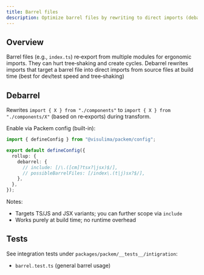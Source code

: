 ```yaml
---
title: Barrel files
description: Optimize barrel files by rewriting to direct imports (debarrel)
---
```


## Overview

Barrel files (e.g., `index.ts`) re‑export from multiple modules for ergonomic imports. They can hurt tree‑shaking and create cycles.
Debarrel rewrites imports that target a barrel file into direct imports from source files at build time (best for dev/test speed and tree‑shaking)

## Debarrel

Rewrites `import { X } from "./components"` to `import { X } from "./components/X"` (based on re‑exports) during transform.

Enable via Packem config (built-in):

```ts
import { defineConfig } from "@visulima/packem/config";

export default defineConfig({
  rollup: {
    debarrel: {
      // include: [/\.([cm]?tsx?|jsx)$/],
      // possibleBarrelFiles: [/index\.(t|j)sx?$/],
    },
  },
});
```

Notes:
- Targets TS/JS and JSX variants; you can further scope via `include`
- Works purely at build time; no runtime overhead

## Tests

See integration tests under `packages/packem/__tests__/intigration`:
- `barrel.test.ts` (general barrel usage)
